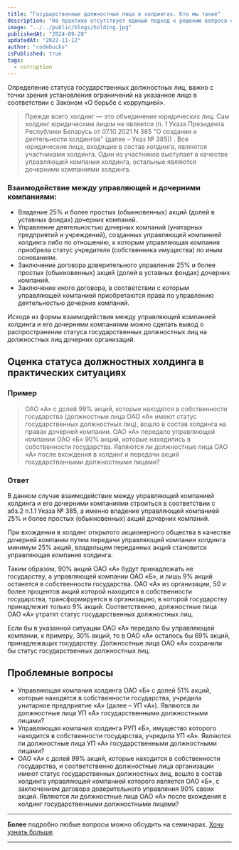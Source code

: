 ```yaml
---
title: "Государственные должностные лица в холдингах. Кто мы такие"
description: "На практике отсутствует единый подход к решению вопроса об отнесении должностных лиц субъектов хозяйствования, входящих в холдинги, к государственным должностным лицам"
image: "../../public/blogs/holding.jpg"
publishedAt: "2024-09-28"
updatedAt: "2022-11-12"
author: "codebucks"
isPublished: true
tags:
  - corruption
---
```


Определение статуса государственных должностных лиц, важно с точки зрения установления ограничений на указанное лицо в соответствии с Законом «О борьбе с коррупцией».

> Прежде всего холдинг — это объединение юридических лиц. Сам холдинг юридическим лицом не является (п. 1 Указа Президента Республики Беларусь от 07.10.2021 N 385 "О создании и деятельности холдингов" (далее – Указ № 385)) . Все юридические лица, входящие в состав холдинга, являются участниками холдинга. Один из участников выступает в качестве управляющей компании холдинга, остальные являются дочерними компаниями холдинга.

### Взаимодействие между управляющей и дочерними компаниями:

- Владение 25% и более простых (обыкновенных) акций (долей в уставных фондах) дочерних компаний.
- Управление деятельностью дочерних компаний (унитарных предприятий и учреждений), созданных управляющей компанией холдинга либо по отношению, к которым управляющая компания приобрела статус учредителя (собственника имущества) по иным основаниям.
- Заключение договора доверительного управления 25% и более простых (обыкновенных) акций (долей в уставных фондах) дочерних компаний.
- Заключение иного договора, в соответствии с которым управляющей компанией приобретаются права по управлению деятельностью дочерних компаний.

Исходя из формы взаимодействия между управляющей компанией холдинга и его дочерними компаниями можно сделать вывод о распространении статуса государственных должностных лиц на должностных лиц дочерних организаций.

## Оценка статуса должностных холдинга в практических ситуациях

### Пример

> ОАО «А» с долей 99% акций, которые находятся в собственности государства (должностные лица ОАО «А» имеют статус государственных должностных лиц), вошло в состав холдинга на правах дочерней компании. ОАО «А» передало управляющей компании ОАО «Б» 90% акций, которые находились в собственности государства. Являются ли должностные лица ОАО «А» после вхождения в холдинг и передачи акций государственными должностными лицами?

### Ответ

В данном случае взаимодействие между управляющей компанией холдинга и его дочерними компаниями строиться в соответствии с абз.2 п.1.1 Указа № 385, а именно владение управляющей компанией 25% и более простых (обыкновенных) акций дочерних компаний.

При вхождении в холдинг открытого акционерного общества в качестве дочерней компании путем передачи управляющей компании холдинга минимум 25% акций, владельцем переданных акций становится управляющая компания холдинга.

Таким образом, 90% акций ОАО «А» будут принадлежать не государству, а управляющей компании ОАО «Б», и лишь 9% акций останется в собственности государства. ОАО «А» из организации, 50 и более процентов акций которой находится в собственности государства, трансформируется в организацию, в которой государству принадлежит только 9% акций. Соответственно, должностные лица ОАО «А» утратят статус государственных должностных лиц.

Если бы в указанной ситуации ОАО «А» передало бы управляющей компании, к примеру, 30% акций, то в ОАО «А» осталось бы 69% акций, принадлежащих государству. Должностные лица ОАО «А» сохранили бы статус государственных должностных лиц.

## Проблемные вопросы

- Управляющая компания холдинга ОАО «Б» с долей 51% акций, которые находятся в собственности государства, учредила унитарное предприятие «А» (далее – УП «А»). Являются ли должностные лица УП «А» государственными должностными лицами?
- Управляющая компания холдинга РУП «Б», имущество которого находится в собственности государства, учредила УП «А». Являются ли должностные лица УП «А» государственными должностными лицами?
- ОАО «А» с долей 99% акций, которые находится в собственности государства, и соответственно должностные лица организации имеют статус государственных должностных лиц, вошло в состав холдинга управляющей компанией которого является ОАО «Б», с заключением договора доверительного управления 90% своих акций. Являются ли должностные лица ОАО «А» после вхождения в холдинг государственными должностными лицами?

---

**Более** подробно любые вопросы можно обсудить на семинарах. [Хочу узнать больше](../contact).

---
